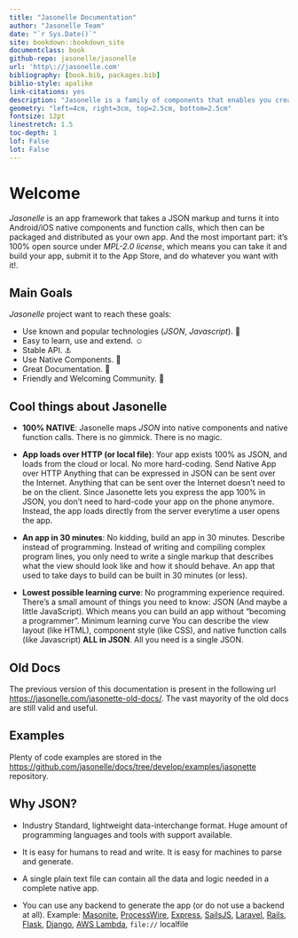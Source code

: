 ```yaml
--- 
title: "Jasonelle Documentation"
author: "Jasonelle Team"
date: "`r Sys.Date()`"
site: bookdown::bookdown_site
documentclass: book
github-repo: jasonelle/jasonelle
url: 'http\://jasonelle.com'
bibliography: [book.bib, packages.bib]
biblio-style: apalike
link-citations: yes
description: "Jasonelle is a family of components that enables you creating apps and tools using only JSON."
geometry: "left=4cm, right=3cm, top=2.5cm, bottom=2.5cm"
fontsize: 12pt
linestretch: 1.5
toc-depth: 1
lof: False
lot: False
---
```


# Welcome

*Jasonelle* is an app framework that takes a JSON markup and turns it into Android/iOS 
native components and function calls, which then can be packaged and distributed as your own app. 
And the most important part: it's 100% open source under *MPL-2.0 license*,
which means you can take it and build your app, 
submit it to the App Store, and do whatever you want with it!.

## Main Goals

*Jasonelle* project want to reach these goals:

- Use known and popular technologies (*JSON*, *Javascript*). 💯
- Easy to learn, use and extend. ☺️
- Stable API. ⚓
- Use Native Components. 📱
- Great Documentation. 📝
- Friendly and Welcoming Community. 🤝

## Cool things about Jasonelle

- **100% NATIVE**: Jasonelle maps *JSON* into native 
components and native function calls. There is no gimmick. 
There is no magic.

- **App loads over HTTP (or local file)**: Your app exists 
100% as JSON, and loads from the cloud or local. 
No more hard-coding. Send Native App over HTTP Anything 
that can be expressed in JSON can be sent over the Internet. 
Anything that can be sent over the Internet doesn't need to be on the client. Since Jasonette lets you express the app 100% in JSON, you don't need to hard-code your app on the phone anymore. Instead, the app loads directly from the server everytime a user opens the app.

- **An app in 30 minutes**: No kidding, build an app in 30 minutes. 
Describe instead of programming. Instead of writing and compiling complex program lines, 
you only need to write a single markup that describes what the view should look like and 
how it should behave. An app that used to take days to build can be built in 30 minutes (or less).

- **Lowest possible learning curve**: No programming experience 
required. There's a small amount of things you need to know: 
JSON (And maybe a little JavaScript). Which means you can 
build an app without "becoming a programmer". 
Minimum learning curve You can describe the view 
layout (like HTML), component style (like CSS), and native 
function calls (like Javascript) **ALL in JSON**. 
All you need is a single JSON.

## Old Docs

The previous version of this documentation is present in the following url
[https://jasonelle.com/jasonette-old-docs/](https://jasonelle.com/jasonette-old-docs/).
The vast mayority of the old docs are still valid and useful.

## Examples

Plenty of code examples are stored in the [https://github.com/jasonelle/docs/tree/develop/examples/jasonette](https://github.com/jasonelle/docs/tree/develop/examples/jasonette) repository.

## Why JSON?

- Industry Standard, lightweight data-interchange format. 
Huge amount of programming languages and tools with support available.

- It is easy for humans to read and write. 
It is easy for machines to parse and generate. 

- A single plain text file can contain all the data and logic needed in a 
complete native app.

- You can use any backend to generate the app (or do not use a backend at all). 
Example: 
[Masonite](http://masoniteproject.com/), 
[ProcessWire](https://processwire.com/), 
[Express](https://expressjs.com/), 
[SailsJS](https://sailsjs.com/), 
[Laravel](https://laravel.com/), 
[Rails](https://rubyonrails.org/), 
[Flask](http://flask.pocoo.org/), 
[Django](https://www.djangoproject.com/), 
[AWS Lambda](https://aws.amazon.com/lambda/),
`file://` localfile
